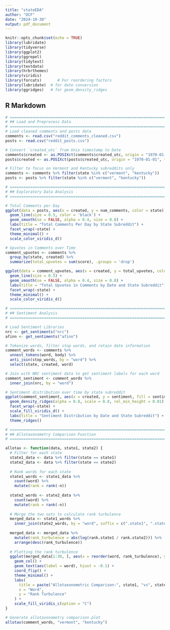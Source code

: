 ```yaml
---
title: "stateEDA"
author: "DCF"
date: "2024-10-30"
output: pdf_document
---
```


```r
knitr::opts_chunk$set(echo = TRUE)
library(lubridate)
library(tidyverse)
library(ggplot2)
library(ggrepel)
library(tidytext)
library(textdata)
library(hrbrthemes)
library(viridis)
library(forcats)       # For reordering factors
library(lubridate)  # for date conversion
library(ggridges)   # for geom_density_ridges
```

## R Markdown


```r

# =============================================================================
# ## Load and Preprocess Data
# =============================================================================
# Load cleaned comments and posts data
comments <- read.csv("reddit_comments_cleaned.csv")
posts <- read.csv("reddit_posts.csv")

# Convert `created_utc` from Unix timestamp to Date
comments$created <- as.POSIXct(comments$created_utc, origin = "1970-01-01", tz = "UTC")
posts$created <- as.POSIXct(posts$created_utc, origin = "1970-01-01", tz = "UTC")

# Filter to focus on Vermont and Kentucky subreddits only
comments <- comments %>% filter(state %in% c("vermont", "kentucky"))
posts <- posts %>% filter(state %in% c("vermont", "kentucky"))

# =============================================================================
# ## Exploratory Data Analysis
# =============================================================================

# Total Comments per Day
ggplot(data = posts, aes(x = created, y = num_comments, color = state)) +
  geom_line(size = 0.5, color = 'black') +
  geom_smooth(se = FALSE, alpha = 0.4, size = 0.8) +
  labs(title = "Total Comments Per Day by State Subreddit") +
  facet_wrap(~state) +
  theme_minimal() +
  scale_color_viridis_d()

# Upvotes in Comments over Time
comment_upvotes <- comments %>%
  group_by(state, created) %>%
  summarize(total_upvotes = sum(score), .groups = 'drop')

ggplot(data = comment_upvotes, aes(x = created, y = total_upvotes, color = state)) +
  geom_line(size = 0.5) +
  geom_smooth(se = FALSE, alpha = 0.4, size = 0.8) +
  labs(title = "Total Upvotes in Comments by Date and State Subreddit") +
  facet_wrap(~state) +
  theme_minimal() +
  scale_color_viridis_d()

# =============================================================================
# ## Sentiment Analysis
# =============================================================================

# Load Sentiment Libraries
nrc <- get_sentiments("nrc")
afinn <- get_sentiments("afinn")

# Tokenize words, filter stop words, and retain date information
comment_words <- comments %>%
  unnest_tokens(word, body) %>%
  anti_join(stop_words, by = "word") %>%
  select(state, created, word)

# Join with NRC sentiment data to get sentiment labels for each word
comment_sentiment <- comment_words %>%
  inner_join(nrc, by = "word")

# Sentiment distribution over time by state subreddit
ggplot(comment_sentiment, aes(x = created, y = sentiment, fill = sentiment)) +
  geom_density_ridges(alpha = 0.8, scale = 0.8, rel_min_height = 0.01) +
  facet_wrap(~state) +
  scale_fill_viridis_d() +
  labs(title = "Sentiment Distribution by Date and State Subreddit") +
  theme_ridges()

# =============================================================================
# ## Allotaxonometry Comparison Function
# =============================================================================

allotax <- function(data, state1, state2) {
  # Filter for each state
  state1_data <- data %>% filter(state == state1)
  state2_data <- data %>% filter(state == state2)
  
  # Rank words for each state
  state1_words <- state1_data %>%
    count(word) %>%
    mutate(rank = rank(-n))
  
  state2_words <- state2_data %>%
    count(word) %>%
    mutate(rank = rank(-n))
  
  # Merge the two sets to calculate rank turbulence
  merged_data <- state1_words %>%
    inner_join(state2_words, by = "word", suffix = c(".state1", ".state2"))
  
  merged_data <- merged_data %>%
    mutate(rank_turbulence = abs(log(rank.state1 / rank.state2))) %>%
    arrange(desc(rank_turbulence))
  
  # Plotting the rank turbulence
  ggplot(merged_data[1:30, ], aes(x = reorder(word, rank_turbulence), y = rank_turbulence, fill = rank_turbulence)) +
    geom_col() +
    geom_text(aes(label = word), hjust = -0.1) +
    coord_flip() +
    theme_minimal() +
    labs(
      title = paste("Allotaxonometric Comparison:", state1, "vs", state2),
      x = "Word",
      y = "Rank Turbulence"
    ) +
    scale_fill_viridis_c(option = "C")
}

# Generate allotaxonometry comparison plot
allotax(comment_words, "vermont", "kentucky")

```
